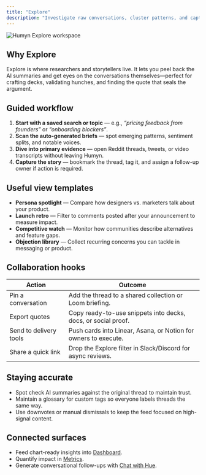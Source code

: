 ```yaml
---
title: "Explore"
description: "Investigate raw conversations, cluster patterns, and capture stories"
---
```


![Humyn Explore workspace](/screenshots/explore.png)

## Why Explore

Explore is where researchers and storytellers live. It lets you peel back the AI summaries and get eyes on the conversations themselves—perfect for crafting decks, validating hunches, and finding the quote that seals the argument.

## Guided workflow

1. **Start with a saved search or topic** — e.g., *“pricing feedback from founders”* or *“onboarding blockers”*.  
2. **Scan the auto-generated briefs** — spot emerging patterns, sentiment splits, and notable voices.  
3. **Dive into primary evidence** — open Reddit threads, tweets, or video transcripts without leaving Humyn.  
4. **Capture the story** — bookmark the thread, tag it, and assign a follow-up owner if action is required.

## Useful view templates

- **Persona spotlight** — Compare how designers vs. marketers talk about your product.  
- **Launch retro** — Filter to comments posted after your announcement to measure impact.  
- **Competitive watch** — Monitor how communities describe alternatives and feature gaps.  
- **Objection library** — Collect recurring concerns you can tackle in messaging or product.

## Collaboration hooks

| Action | Outcome |
| --- | --- |
| Pin a conversation | Add the thread to a shared collection or Loom briefing. |
| Export quotes | Copy ready-to-use snippets into decks, docs, or social proof. |
| Send to delivery tools | Push cards into Linear, Asana, or Notion for owners to execute. |
| Share a quick link | Drop the Explore filter in Slack/Discord for async reviews. |

## Staying accurate

- Spot check AI summaries against the original thread to maintain trust.  
- Maintain a glossary for custom tags so everyone labels threads the same way.  
- Use downvotes or manual dismissals to keep the feed focused on high-signal content.

## Connected surfaces

- Feed chart-ready insights into [Dashboard](/core-features/dashboard).  
- Quantify impact in [Metrics](/core-features/metrics).  
- Generate conversational follow-ups with [Chat with Hue](/core-features/chat-with-hue).
